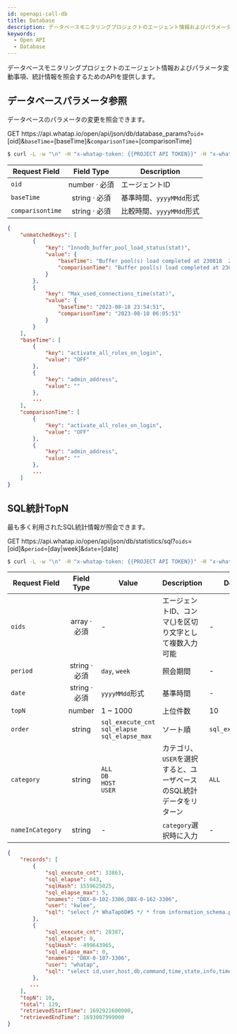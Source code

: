 ```yaml
---
id: openapi-call-db
title: Database
description: データベースモニタリングプロジェクトのエージェント情報およびパラメータ変動事項、統計情報を照会するためのAPIを提供します。
keywords:
  - Open API
  - Database
---
```


データベースモニタリングプロジェクトのエージェント情報およびパラメータ変動事項、統計情報を照会するためのAPIを提供します。

## データベースパラメータ参照

データベースのパラメータの変更を照会できます。

<p><span class='apitype'>GET</span> https://api.whatap.io/open/api/json/db/database_params?<code>oid</code>=[oid]&<code>baseTime</code>=[baseTime]&<code>comparisonTime</code>=[comparisonTime]</p>

```bash title='request'
$ curl -L -w "\n" -H "x-whatap-token: {{PROJECT API TOKEN}}" -H "x-whatap-pcode: {{projectCode}}" "https://api.whatap.io/open/api/json/db/database_params?oid=376886006&baseTime=20230822&comparisonTime=20230810"
```

| Request Field    |                       Field Type                                  | Description                |
| ---------------- | :---------------------------------------------------------------: | -------------------------- |
| `oid`            | <span class='api'>number</span> · <span class='require'>必須</span> | エージェントID                   |
| `baseTime`       | <span class='api'>string</span> · <span class='require'>必須</span> | 基準時間、`yyyyMMdd`形式          |
| `comparisontime` | <span class='api'>string</span> · <span class='require'>必須</span> | 比較時間、`yyyyMMdd`形式          |

```json title='response'
{
    "unmatchedKeys": [
        {
            "key": "Innodb_buffer_pool_load_status(stat)",
            "value": {
                "baseTime": "Buffer pool(s) load completed at 230818  2:54:51",
                "comparisonTime": "Buffer pool(s) load completed at 230810  6:05:50"
            }
        },
        {
            "key": "Max_used_connections_time(stat)",
            "value": {
                "baseTime": "2023-08-18 23:54:51",
                "comparisonTime": "2023-08-10 06:05:51"
            }
        }
    ],
    "baseTime": [
        {
            "key": "activate_all_roles_on_login",
            "value": "OFF"
        },
        {
            "key": "admin_address",
            "value": ""
        },
        ...
    ],
    "comparisonTime": [
        {
            "key": "activate_all_roles_on_login",
            "value": "OFF"
        },
        {
            "key": "admin_address",
            "value": ""
        },
        ...
    ]
}
```

## SQL統計TopN

最も多く利用されたSQL統計情報が照会できます。

<p><span class='apitype'>GET</span> https://api.whatap.io/open/api/json/db/statistics/sql?<code>oids</code>=[oid]&<code>period</code>=[day|week]&<code>date</code>=[date]</p>

```bash title='request'
$ curl -L -w "\n" -H "x-whatap-token: {{PROJECT API TOKEN}}" -H "x-whatap-pcode: {{projectCode}}" "https://api.whatap.io/open/api/json/db/statistics/sql?oids=757639646,-1162364681,506793303&period=day&date=20230825"
```

| Request Field    |                             Field Type                             | Value                                                   | Description                                       | Defalut           |
| ---------------- | :----------------------------------------------------------------: | ------------------------------------------------------- | ------------------------------------------------- | ----------------- |
| `oids`           |  <span class='api'>array</span> · <span class='require'>必須</span>  | -                                                       | エージェントID、コンマ(,)を区切り文字として複数入力可能 | -                 |
| `period`         |  <span class='api'>string</span> · <span class='require'>必須</span> | `day`, `week`                                           | 照会期間                                              | -                 |
| `date`           | <span class='type'>string</span> · <span class='require'>必須</span> | `yyyyMMdd`形式                                            | 基準時間                                              | -                 |
| `topN`           |                  <span class='type'>number</span>                  | 1 ~ 1000                                                | 上位件数                                              | 10                |
| `order`          |                  <span class='type'>string</span>                  | `sql_execute_cnt`<br/>`sql_elapse`<br/>`sql_elapse_max` | ソート順                                              | `sql_execute_cnt` |
| `category`       |                  <span class='type'>string</span>                  | `ALL`<br/>`DB`<br/>`HOST`<br/>`USER`                    | カテゴリ、`USER`を選択すると、ユーザベースのSQL統計データをリターン            | `ALL`             |
| `nameInCategory` |                  <span class='type'>string</span>                  | -                                                       | `category`選択時に入力                                  | -                 |

```json title='response'
{
    "records": [
        {
            "sql_execute_cnt": 33863,
            "sql_elapse": 643,
            "sqlHash": 1559625025,
            "sql_elapse_max": 5,
            "onames": "DBX-0-102-3306,DBX-0-162-3306",
            "user": "kwlee",
            "sql": "select /* WhaTap6D#5 */ * from information_schema.processlist\nwhere command<>'#'"
        },
        {
            "sql_execute_cnt": 28387,
            "sql_elapse": 0,
            "sqlHash": -499643965,
            "sql_elapse_max": 0,
            "onames": "DBX-0-107-3306",
            "user": "whatap",
            "sql": "select id,user,host,db,command,time,state,info,time_ms,stage,max_stage,progress,\nmemory_used,max_memory_used,examined_rows,query_id,tid\nfrom information_schema.processlist\nwhere command<>'#' and command<>'#'"
        },
       ...
    ],
    "topN": 10,
    "total": 129,
    "retrievedStartTime": 1692921600000,
    "retrievedEndTime": 1693007999000
}
```
